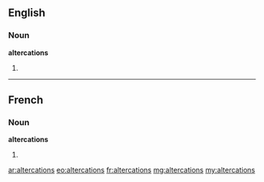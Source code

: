 ==English==

===Noun===
'''altercations'''

# {{plural of|altercation}}

----

==French==

===Noun===
'''altercations''' {{f}}

# {{plural of|altercation|lang=fr}}

[[ar:altercations]]
[[eo:altercations]]
[[fr:altercations]]
[[mg:altercations]]
[[my:altercations]]
